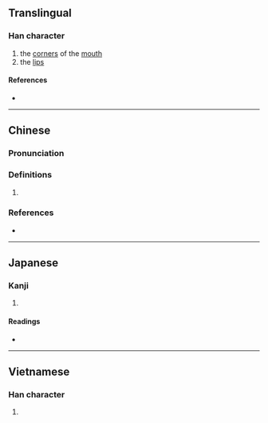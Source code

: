 {{character info/new}}
==Translingual==

===Han character===
{{Han char|rn=30|rad=口|as=05|sn=8|four=67047|canj=RRVP|ids=⿰口民}}

# the [[corner]]s of the [[mouth]]
# the [[lip]]s

====References====
* {{Han ref|kx=0181.240|dkj=03429|dj=0399.300|hdz=10609.060|uh=5461|ud=21601|bh=CBEA|bd=52202}}

----

==Chinese==
{{zh-forms}}

===Pronunciation===
{{zh-pron
|m=wěn
|c=man3,man5
|cat=
}}

===Definitions===
{{zh-hanzi}}

# {{rfdef|zh}}

===References===
* {{R:yue:Hanzi}}

----

==Japanese==

===Kanji===
{{ja-kanji|grade=|rs=口05}}

# {{rfdef|ja|sort=口05}}

====Readings====
* {{ja-readings|on=[[ぶん]] (bun), [[もん]] (mon)|kun=[[くちばた]] (kuchibata)}}

----

==Vietnamese==

===Han character===
{{vi-hantu|[[răn]]|rs=口05}}

# {{rfdef|vi|sort=口05}}